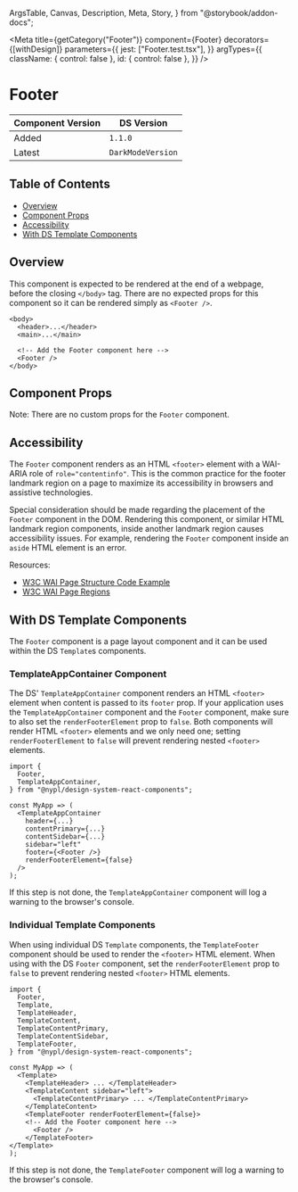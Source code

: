   ArgsTable,
  Canvas,
  Description,
  Meta,
  Story,
} from "@storybook/addon-docs";


<Meta
  title={getCategory("Footer")}
  component={Footer}
  decorators={[withDesign]}
  parameters={{
    jest: ["Footer.test.tsx"],
  }}
  argTypes={{
    className: { control: false },
    id: { control: false },
  }}
/>

# Footer

| Component Version | DS Version        |
| ----------------- | ----------------- |
| Added             | `1.1.0`           |
| Latest            | `DarkModeVersion` |

## Table of Contents

- [Overview](#overview)
- [Component Props](#component-props)
- [Accessibility](#accessibility)
- [With DS Template Components](#with-ds-templates)

## Overview

<Description of={Footer} />

This component is expected to be rendered at the end of a webpage, before the
closing `</body>` tag. There are no expected props for this component so it can
be rendered simply as `<Footer />`.

```tsx
<body>
  <header>...</header>
  <main>...</main>

  <!-- Add the Footer component here -->
  <Footer />
</body>
```

## Component Props

<Canvas withToolbar>
  <Story name="Footer">
    <Footer />
  </Story>
</Canvas>

Note: There are no custom props for the `Footer` component.

## Accessibility

The `Footer` component renders as an HTML `<footer>` element with a WAI-ARIA role
of `role="contentinfo"`. This is the common practice for the footer landmark
region on a page to maximize its accessibility in browsers and assistive
technologies.

Special consideration should be made regarding the placement of the `Footer`
component in the DOM. Rendering this component, or similar HTML landmark region
components, inside another landmark region causes accessibility issues. For
example, rendering the `Footer` component inside an `aside` HTML element is
an error.

Resources:

- [W3C WAI Page Structure Code Example](https://www.w3.org/WAI/tutorials/page-structure/example/)
- [W3C WAI Page Regions](https://www.w3.org/WAI/tutorials/page-structure/regions/)

## With DS Template Components

The `Footer` component is a page layout component and it can be used within the
DS `Template`s components.

### TemplateAppContainer Component

The DS' `TemplateAppContainer` component renders an HTML `<footer>` element when
content is passed to its `footer` prop. If your application uses the
`TemplateAppContainer` component and the `Footer` component, make sure to also
set the `renderFooterElement` prop to `false`. Both components will render HTML
`<footer>` elements and we only need one; setting `renderFooterElement` to
`false` will prevent rendering nested `<footer>` elements.

```tsx
import {
  Footer,
  TemplateAppContainer,
} from "@nypl/design-system-react-components";

const MyApp => (
  <TemplateAppContainer
    header={...}
    contentPrimary={...}
    contentSidebar={...}
    sidebar="left"
    footer={<Footer />}
    renderFooterElement={false}
  />
);
```

If this step is not done, the `TemplateAppContainer` component will log a warning
to the browser's console.

### Individual Template Components

When using individual DS `Template` components, the `TemplateFooter` component
should be used to render the `<footer>` HTML element. When using with the DS
`Footer` component, set the `renderFooterElement` prop to `false` to prevent
rendering nested `<footer>` HTML elements.

```tsx
import {
  Footer,
  Template,
  TemplateHeader,
  TemplateContent,
  TemplateContentPrimary,
  TemplateContentSidebar,
  TemplateFooter,
} from "@nypl/design-system-react-components";

const MyApp => (
  <Template>
    <TemplateHeader> ... </TemplateHeader>
    <TemplateContent sidebar="left">
      <TemplateContentPrimary> ... </TemplateContentPrimary>
    </TemplateContent>
    <TemplateFooter renderFooterElement={false}>
    <!-- Add the Footer component here -->
      <Footer />
    </TemplateFooter>
</Template>
);
```

If this step is not done, the `TemplateFooter` component will log a warning to
the browser's console.
